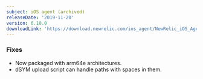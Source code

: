 ```yaml
---
subject: iOS agent (archived)
releaseDate: '2019-11-20'
version: 6.10.0
downloadLink: 'https://download.newrelic.com/ios_agent/NewRelic_iOS_Agent_6.10.0.zip'
---
```


### Fixes

* Now packaged with arm64e architectures.
* dSYM upload script can handle paths with spaces in them.
